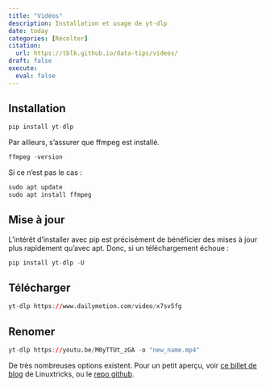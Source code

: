 ```yaml
---
title: "Vidéos"
description: Installation et usage de yt-dlp
date: today
categories: [Récolter]
citation: 
  url: https://tblk.github.io/data-tips/videos/ 
draft: false
execute: 
  eval: false
---
```


## Installation

```r
pip install yt-dlp
```

Par ailleurs, s'assurer que ffmpeg est installé.

```r
ffmpeg -version
```

Si ce n'est pas le cas :

```r
sudo apt update
sudo apt install ffmpeg
```

## Mise à jour

L'intérêt d'installer avec pip est précisément de bénéficier des mises à jour plus rapidement qu'avec apt. Donc, si un téléchargement échoue :

```r
pip install yt-dlp -U
```

## Télécharger

```r
yt-dlp https://www.dailymotion.com/video/x7sv5fg
```

## Renomer

```r
yt-dlp https://youtu.be/M0yTTUt_zGA -o "new_name.mp4"
```


De très nombreuses options existent. Pour un petit aperçu, voir [ce billet de blog](https://www.linuxtricks.fr/wiki/yt-dlp-telecharger-des-videos-sur-internet-youtube-dl) de Linuxtricks, ou le [repo github](https://github.com/yt-dlp/yt-dlp).
